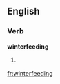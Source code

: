 ==English==

===Verb===
'''winterfeeding'''

# {{present participle of|[[winterfeed]]}}

[[fr:winterfeeding]]